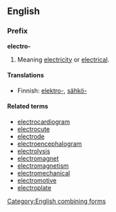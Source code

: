 ==English==
===Prefix===
'''electro-'''

#Meaning [[electricity]] or [[electrical]].

====Translations====

*Finnish: [[elektro-]], [[sähkö-]]

====Related terms====
*[[electrocardiogram]]
*[[electrocute]]
*[[electrode]]
*[[electroencephalogram]]
*[[electrolysis]]
*[[electromagnet]]
*[[electromagnetism]]
*[[electromechanical]]
*[[electromotive]]
*[[electroplate]]

[[Category:English combining forms]]